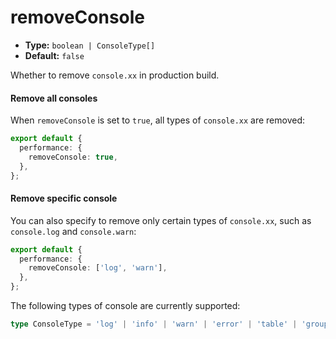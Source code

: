 # removeConsole

- **Type:** `boolean | ConsoleType[]`
- **Default:** `false`

Whether to remove `console.xx` in production build.

#### Remove all consoles

When `removeConsole` is set to `true`, all types of `console.xx` are removed:

```ts
export default {
  performance: {
    removeConsole: true,
  },
};
```

#### Remove specific console

You can also specify to remove only certain types of `console.xx`, such as `console.log` and `console.warn`:

```ts
export default {
  performance: {
    removeConsole: ['log', 'warn'],
  },
};
```

The following types of console are currently supported:

```ts
type ConsoleType = 'log' | 'info' | 'warn' | 'error' | 'table' | 'group';
```
